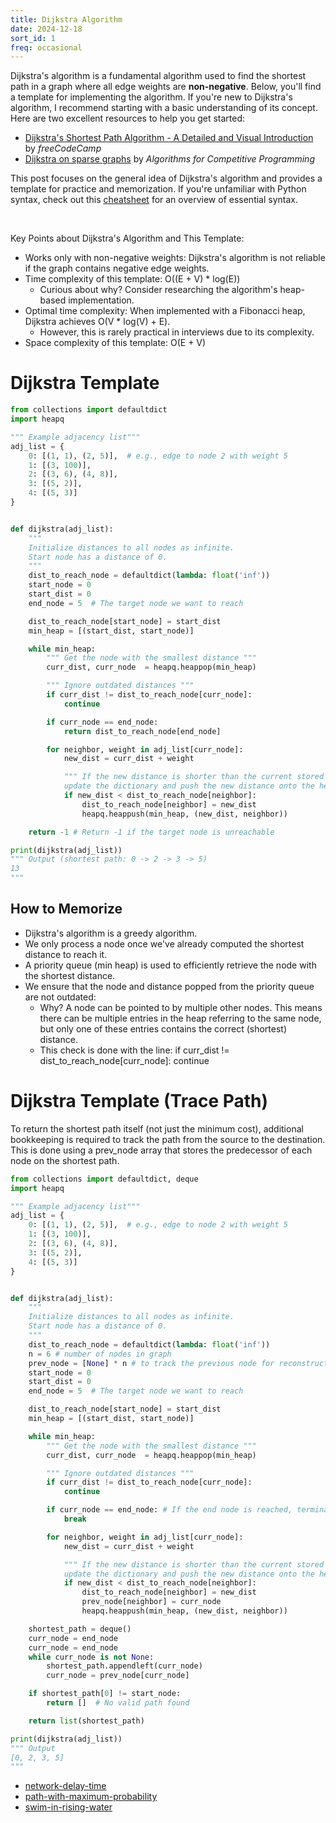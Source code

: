 ```yaml
---
title: Dijkstra Algorithm
date: 2024-12-18
sort_id: 1
freq: occasional
---
```


Dijkstra's algorithm is a fundamental algorithm used to find the shortest path in a graph where all edge weights are **non-negative**. Below, you'll find a template for implementing the algorithm. If you're new to Dijkstra's algorithm, I recommend starting with a basic understanding of its concept. Here are two excellent resources to help you get started:

- [Dijkstra's Shortest Path Algorithm - A Detailed and Visual Introduction](https://www.freecodecamp.org/news/dijkstras-shortest-path-algorithm-visual-introduction/) by _freeCodeCamp_
- [Dijkstra on sparse graphs](https://cp-algorithms.com/graph/dijkstra_sparse.html) by _Algorithms for Competitive Programming_

This post focuses on the general idea of Dijkstra's algorithm and provides a template for practice and memorization. If you're unfamiliar with Python syntax, check out this [cheatsheet](/algo-guide/Python%20Coding%20Interview%20Cheat%20Sheet) for an overview of essential syntax.

<HelpMemorizeMessage />

<br />

<ImportantMessage>

Key Points about Dijkstra's Algorithm and This Template:

- Works only with non-negative weights: Dijkstra's algorithm is not reliable if the graph contains negative edge weights.
- Time complexity of this template: <InlineCode>O((E + V) \* log(E))</InlineCode>
  - Curious about why? Consider researching the algorithm's heap-based implementation.
- Optimal time complexity: When implemented with a Fibonacci heap, Dijkstra achieves <InlineCode>O(V \* log(V) + E)</InlineCode>.
  - However, this is rarely practical in interviews due to its complexity.
- Space complexity of this template: <InlineCode>O(E + V)</InlineCode>

</ImportantMessage>

# Dijkstra Template

<CustomImage
  src="/images/dijkstra_demo.png"
  alt="dijkstra_demo.png"
  height={231}
  width={500}
  caption="The adjacency list in the template will be based on this figure"
/>

```python showLineNumbers
from collections import defaultdict
import heapq

""" Example adjacency list"""
adj_list = {
    0: [(1, 1), (2, 5)],  # e.g., edge to node 2 with weight 5
    1: [(3, 100)],
    2: [(3, 6), (4, 8)],
    3: [(5, 2)],
    4: [(5, 3)]
}


def dijkstra(adj_list):
    """
    Initialize distances to all nodes as infinite.
    Start node has a distance of 0.
    """
    dist_to_reach_node = defaultdict(lambda: float('inf'))
    start_node = 0
    start_dist = 0
    end_node = 5  # The target node we want to reach

    dist_to_reach_node[start_node] = start_dist
    min_heap = [(start_dist, start_node)]

    while min_heap:
        """ Get the node with the smallest distance """
        curr_dist, curr_node  = heapq.heappop(min_heap)

        """ Ignore outdated distances """
        if curr_dist != dist_to_reach_node[curr_node]:
            continue

        if curr_node == end_node:
            return dist_to_reach_node[end_node]

        for neighbor, weight in adj_list[curr_node]:
            new_dist = curr_dist + weight

            """ If the new distance is shorter than the current stored one,
            update the dictionary and push the new distance onto the heap. """
            if new_dist < dist_to_reach_node[neighbor]:
                dist_to_reach_node[neighbor] = new_dist
                heapq.heappush(min_heap, (new_dist, neighbor))

    return -1 # Return -1 if the target node is unreachable

print(dijkstra(adj_list))
""" Output (shortest path: 0 -> 2 -> 3 -> 5)
13
"""
```

## How to Memorize

- Dijkstra's algorithm is a greedy algorithm.
- We only process a node once we've already computed the shortest distance to reach it.
- A priority queue (min heap) is used to efficiently retrieve the node with the shortest distance.
- We ensure that the node and distance popped from the priority queue are not outdated:
  - Why? A node can be pointed to by multiple other nodes. This means there can be multiple entries in the heap referring to the same node, but only one of these entries contains the correct (shortest) distance.
  - This check is done with the line: <InlineCode>if curr_dist != dist_to_reach_node[curr_node]: continue</InlineCode>

# Dijkstra Template (Trace Path)

To return the shortest path itself (not just the minimum cost), additional bookkeeping is required to track the path from the source to the destination. This is done using a prev_node array that stores the predecessor of each node on the shortest path.

```python {20,38,46,50-60} showLineNumbers
from collections import defaultdict, deque
import heapq

""" Example adjacency list"""
adj_list = {
    0: [(1, 1), (2, 5)],  # e.g., edge to node 2 with weight 5
    1: [(3, 100)],
    2: [(3, 6), (4, 8)],
    3: [(5, 2)],
    4: [(5, 3)]
}


def dijkstra(adj_list):
    """
    Initialize distances to all nodes as infinite.
    Start node has a distance of 0.
    """
    dist_to_reach_node = defaultdict(lambda: float('inf'))
    n = 6 # number of nodes in graph
    prev_node = [None] * n # to track the previous node for reconstructing the path
    start_node = 0
    start_dist = 0
    end_node = 5  # The target node we want to reach

    dist_to_reach_node[start_node] = start_dist
    min_heap = [(start_dist, start_node)]

    while min_heap:
        """ Get the node with the smallest distance """
        curr_dist, curr_node  = heapq.heappop(min_heap)

        """ Ignore outdated distances """
        if curr_dist != dist_to_reach_node[curr_node]:
            continue

        if curr_node == end_node: # If the end node is reached, terminate early
            break

        for neighbor, weight in adj_list[curr_node]:
            new_dist = curr_dist + weight

            """ If the new distance is shorter than the current stored one,
            update the dictionary and push the new distance onto the heap. """
            if new_dist < dist_to_reach_node[neighbor]:
                dist_to_reach_node[neighbor] = new_dist
                prev_node[neighbor] = curr_node
                heapq.heappush(min_heap, (new_dist, neighbor))

    shortest_path = deque()
    curr_node = end_node
    curr_node = end_node
    while curr_node is not None:
        shortest_path.appendleft(curr_node)
        curr_node = prev_node[curr_node]

    if shortest_path[0] != start_node:
        return []  # No valid path found

    return list(shortest_path)

print(dijkstra(adj_list))
""" Output
[0, 2, 3, 5]
"""
```

<PracticeProblems>

- [network-delay-time](https://leetcode.com/problems/network-delay-time/)
- [path-with-maximum-probability](https://leetcode.com/problems/path-with-maximum-probability/)
- [swim-in-rising-water](https://leetcode.com/problems/swim-in-rising-water/)

</PracticeProblems>
